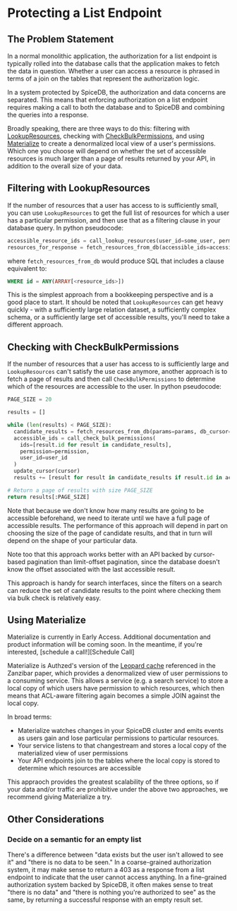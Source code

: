 
# Protecting a List Endpoint

## The Problem Statement
In a normal monolithic application, the authorization for a list endpoint is typically rolled into the database calls
that the application makes to fetch the data in question. Whether a user can access a resource is phrased in terms
of a join on the tables that represent the authorization logic.

In a system protected by SpiceDB, the authorization and data concerns are separated. This means that enforcing
authorization on a list endpoint requires making a call to both the database and to SpiceDB and combining the
queries into a response.

Broadly speaking, there are three ways to do this: filtering with [LookupResources], checking with [CheckBulkPermissions],
and using [Materialize] to create a denormalized local view of a user's permissions. Which
one you choose will depend on whether the set of accessible resources is much larger than a page of results returned by
your API, in addition to the overall size of your data.

[LookupResources]: https://buf.build/authzed/api/docs/main:authzed.api.v1#authzed.api.v1.PermissionsService.LookupResources
[CheckBulkPermissions]: https://buf.build/authzed/api/docs/main:authzed.api.v1#authzed.api.v1.PermissionsService.CheckBulkPermissions
[Materialize]: https://authzed.com/products/authzed-materialize

## Filtering with LookupResources

If the number of resources that a user has access to is sufficiently small, you can use `LookupResources` to get the full
list of resources for which a user has a particular permission, and then use that as a filtering clause in your database
query. In python pseudocode:
```python
accessible_resource_ids = call_lookup_resources(user_id=some_user, permission=permission, resource_type=resource_type)
resources_for_response = fetch_resources_from_db(accessible_ids=accessible_resource_ids)
```

where `fetch_resources_from_db` would produce SQL that includes a clause equivalent to:

```sql
WHERE id = ANY(ARRAY[<resource_ids>])
```

This is the simplest approach from a bookkeeping perspective and is a good place to start. It should be noted that
`LookupResources` can get heavy quickly - with a sufficiently large relation dataset, a sufficiently complex schema, or
a sufficiently large set of accessible results, you'll need to take a different approach.


## Checking with CheckBulkPermissions
If the number of resources that a user has access to is sufficiently large and `LookupResources` can't satisfy the use case
anymore, another approach is to fetch a page of results and then call `CheckBulkPermissions` to determine which of the
resources are accessible to the user. In python pseudocode:
```python
PAGE_SIZE = 20

results = []

while (len(results) < PAGE_SIZE):
  candidate_results = fetch_resources_from_db(params=params, db_cursor=cursor)
  accessible_ids = call_check_bulk_permissions(
    ids=[result.id for result in candidate_results],
    permission=permission,
    user_id=user_id
  )
  update_cursor(cursor)
  results += [result for result in candidate_results if result.id in accessible_ids]

# Return a page of results with size PAGE_SIZE
return results[:PAGE_SIZE]
```

Note that because we don't know how many results are going to be accessible beforehand, we need to iterate until we have a full page of
accessible results. The performance of this approach will depend in part on choosing the size of the page of candidate
results, and that in turn will depend on the shape of your particular data.

Note too that this approach works better with an API backed by cursor-based pagination than limit-offset pagination, since the database
doesn't know the offset associated with the last accessible result.

This approach is handy for search interfaces, since the filters on a search can reduce the set of candidate results
to the point where checking them via bulk check is relatively easy.


## Using Materialize

<Callout type="info">
  Materialize is currently in Early Access. Additional documentation and product information will be coming soon. In the meantime,
  if you're interested, [schedule a call!][Schedule Call]
</Callout>

Materialize is Authzed's version of the [Leopard cache] referenced in the Zanzibar paper, which provides a denormalized view
of user permissions to a consuming service. This allows a service (e.g. a search service) to store a local copy of which
users have permission to which resources, which then means that ACL-aware filtering again becomes a simple JOIN against the local
copy.

In broad terms:

* Materialize watches changes in your SpiceDB cluster and emits events as users gain and lose particular permissions to particular resources.
* Your service listens to that changestream and stores a local copy of the materialized view of user permissions
* Your API endpoints join to the tables where the local copy is stored to determine which resources are accessible

This appraoch provides the greatest scalability of the three options, so if your data and/or traffic are prohibitive
under the above two approaches, we recommend giving Materialize a try.

[Schedule Call]: https://authzed.com/call
[Leopard cache]: https://authzed.com/zanzibar/2IoYDUFMAE:0:T

## Other Considerations
### Decide on a semantic for an empty list
There's a difference between "data exists but the user isn't allowed to see it" and "there is no data to be seen."
In a coarse-grained authorization system, it may make sense to return a 403 as a response from a list endpoint to
indicate that the user cannot access anything. In a fine-grained authorization system backed by SpiceDB, it often
makes sense to treat "there is no data" and "there is nothing you're authorized to see" as the same, by returning a
successful response with an empty result set.
